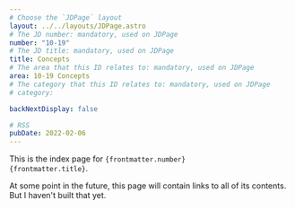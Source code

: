 ```yaml
---
# Choose the `JDPage` layout
layout: ../../layouts/JDPage.astro
# The JD number: mandatory, used on JDPage
number: "10-19"
# The JD title: mandatory, used on JDPage
title: Concepts
# The area that this ID relates to: mandatory, used on JDPage
area: 10-19 Concepts
# The category that this ID relates to: mandatory, used on JDPage
# category:

backNextDisplay: false

# RSS
pubDate: 2022-02-06
---
```


This is the index page for <code>{frontmatter.number} {frontmatter.title}</code>.

At some point in the future, this page will contain links to all of its contents. But I haven't built that yet.
